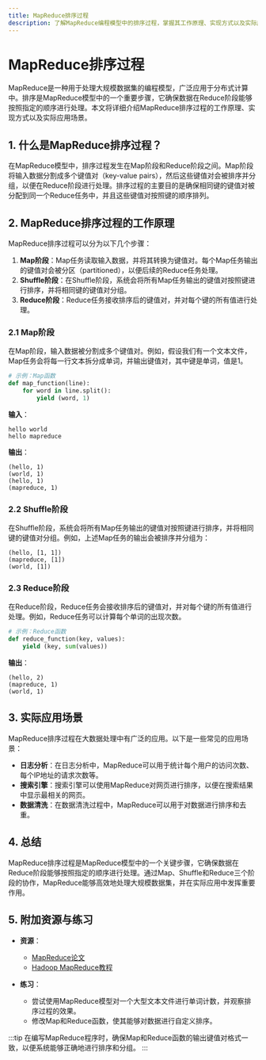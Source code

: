 ```yaml
---
title: MapReduce排序过程
description: 了解MapReduce编程模型中的排序过程，掌握其工作原理、实现方式以及实际应用场景。
---
```


# MapReduce排序过程

MapReduce是一种用于处理大规模数据集的编程模型，广泛应用于分布式计算中。排序是MapReduce模型中的一个重要步骤，它确保数据在Reduce阶段能够按照指定的顺序进行处理。本文将详细介绍MapReduce排序过程的工作原理、实现方式以及实际应用场景。

## 1. 什么是MapReduce排序过程？

在MapReduce模型中，排序过程发生在Map阶段和Reduce阶段之间。Map阶段将输入数据分割成多个键值对（key-value pairs），然后这些键值对会被排序并分组，以便在Reduce阶段进行处理。排序过程的主要目的是确保相同键的键值对被分配到同一个Reduce任务中，并且这些键值对按照键的顺序排列。

## 2. MapReduce排序过程的工作原理

MapReduce排序过程可以分为以下几个步骤：

1. **Map阶段**：Map任务读取输入数据，并将其转换为键值对。每个Map任务输出的键值对会被分区（partitioned），以便后续的Reduce任务处理。
2. **Shuffle阶段**：在Shuffle阶段，系统会将所有Map任务输出的键值对按照键进行排序，并将相同键的键值对分组。
3. **Reduce阶段**：Reduce任务接收排序后的键值对，并对每个键的所有值进行处理。

### 2.1 Map阶段

在Map阶段，输入数据被分割成多个键值对。例如，假设我们有一个文本文件，Map任务会将每一行文本拆分成单词，并输出键值对，其中键是单词，值是1。

```python
# 示例：Map函数
def map_function(line):
    for word in line.split():
        yield (word, 1)
```

**输入**：
```
hello world
hello mapreduce
```

**输出**：
```
(hello, 1)
(world, 1)
(hello, 1)
(mapreduce, 1)
```

### 2.2 Shuffle阶段

在Shuffle阶段，系统会将所有Map任务输出的键值对按照键进行排序，并将相同键的键值对分组。例如，上述Map任务的输出会被排序并分组为：

```
(hello, [1, 1])
(mapreduce, [1])
(world, [1])
```

### 2.3 Reduce阶段

在Reduce阶段，Reduce任务会接收排序后的键值对，并对每个键的所有值进行处理。例如，Reduce任务可以计算每个单词的出现次数。

```python
# 示例：Reduce函数
def reduce_function(key, values):
    yield (key, sum(values))
```

**输出**：
```
(hello, 2)
(mapreduce, 1)
(world, 1)
```

## 3. 实际应用场景

MapReduce排序过程在大数据处理中有广泛的应用。以下是一些常见的应用场景：

- **日志分析**：在日志分析中，MapReduce可以用于统计每个用户的访问次数、每个IP地址的请求次数等。
- **搜索引擎**：搜索引擎可以使用MapReduce对网页进行排序，以便在搜索结果中显示最相关的网页。
- **数据清洗**：在数据清洗过程中，MapReduce可以用于对数据进行排序和去重。

## 4. 总结

MapReduce排序过程是MapReduce模型中的一个关键步骤，它确保数据在Reduce阶段能够按照指定的顺序进行处理。通过Map、Shuffle和Reduce三个阶段的协作，MapReduce能够高效地处理大规模数据集，并在实际应用中发挥重要作用。

## 5. 附加资源与练习

- **资源**：
  - [MapReduce论文](https://research.google.com/archive/mapreduce.html)
  - [Hadoop MapReduce教程](https://hadoop.apache.org/docs/current/hadoop-mapreduce-client/hadoop-mapreduce-client-core/MapReduceTutorial.html)

- **练习**：
  - 尝试使用MapReduce模型对一个大型文本文件进行单词计数，并观察排序过程的效果。
  - 修改Map和Reduce函数，使其能够对数据进行自定义排序。

:::tip
在编写MapReduce程序时，确保Map和Reduce函数的输出键值对格式一致，以便系统能够正确地进行排序和分组。
:::